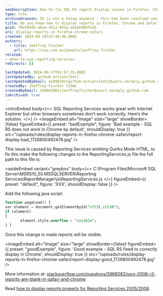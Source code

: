 ```yaml
---
seoDescription: How to fix SQL RS report display issues in Firefox, Chrome, and Safari with simple JS changes
type: rule
archivedreason: IE is not a thing anymore - this has been resolved now in current browsers
title: Do you know how to display reports in Firefox, Chrome and Safari (SQL Reporting Services 2008R2/2012)?
guid: f0e69d45-a0ae-4411-943a-a5ebb986fe2b
uri: display-reports-in-firefox-chrome-safari
created: 2024-09-16T23:48:40.000Z
authors:
  - title: Jeoffrey Fischer
    url: https://ssw.com.au/people/jeoffrey-fischer
related:
- when-to-use-reporting-services
redirects: []

lastUpdated: 2024-09-27T01:57:35.000Z
lastUpdatedBy: github-actions[bot]
lastUpdatedByEmail: 41898282+github-actions[bot]@users.noreply.github.com
createdBy: Jeoffrey Fischer [SSW]
createdByEmail: 106663901+jeoffreyfischer@users.noreply.github.com
isArchived: true
---
```


<introEmbed
  body={<>
SQL Reporting Services works great with Internet Explorer but other browsers sometimes don’t work correctly, Here’s the solution.
  </>}
/>
<imageEmbed
  alt="Image"
  size="large"
  showBorder={false}
  figureEmbed={{
    preset: "badExample",
    figure: 'Bad example - SQL RS does not work in Chrome by default',
    shouldDisplay: true
  }}
  src="/uploads/rules/display-reports-in-firefox-chrome-safari/report-display-bad_1726800492478.jpg"
/>

This issue is caused by Reporting Services emitting Quirks Mode HTML, to fix this make the following changes to the ReportingServices.js file the full path to this file is:

<asideEmbed
  variant="greybox"
  body={<>
    C:\Program Files\Microsoft SQL Server\MSRS10_50.MSSQLSERVER\Reporting Services\ReportManager\js\ReportingServices.js
  </>}
  figureEmbed={{
    preset: "default",
    figure: 'XXX',
    shouldDisplay: false
  }}
/>

Add the following java script:

```sql
function pageLoad() {
var element = document.getElementById("ctl31_ctl10");
if (element)
{
       element.style.overflow = "visible";
} }
```

Once this change is made reports will be visible.

<imageEmbed
  alt="Image"
  size="large"
  showBorder={false}
  figureEmbed={{
    preset: "goodExample",
    figure: 'Good example - SQL RS fixed to correctly display in Chrome',
    shouldDisplay: true
  }}
  src="/uploads/rules/display-reports-in-firefox-chrome-safari/report-display-good_1726800492478.jpg"
/>

More information at: [stackoverflow.com/questions/5968082/ssrs-2008-r2-reports-are-blank-in-safari-and-chrome](https://stackoverflow.com/questions/5968082/ssrs-2008-r2-ssrs-2012-reportviewer-reports-are-blank-in-safari-and-chrome)

Read [how to display reports properly for Reporting Services 2005/2008](https://www.ssw.com.au/ssw/Standards/Rules/RulesToBetterSQLReportingServices.aspx#FirefoxChromeReportDisplay20052008).
